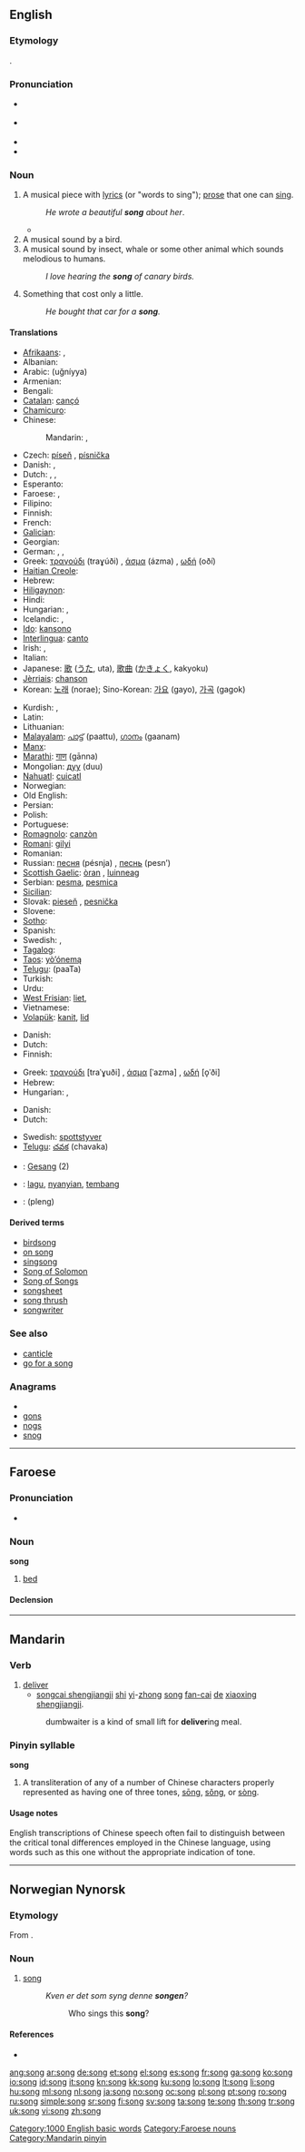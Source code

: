 {{wikipedia|Song}}
{{also|sōng|sǒng|sòng|sông}}
==English==

===Etymology===
{{etyl|ang}} {{term|sang}}.

===Pronunciation===
* {{a|UK}} {{IPA|/sɒŋ/}}
* {{a|US}} {{IPA|/sɔːŋ/|{{a|cot-caught}} /sɑːŋ/}}
* {{audio|en-us-song.ogg|Audio (US)}}
* {{rhymes|ɒŋ}}

===Noun===
{{en-noun}}

# A musical piece with [[lyrics]] (or "words to sing"); [[prose]] that one can [[sing]].
#: ''He wrote a beautiful '''song''' about her''.
#* {{quote-book|1852|Mrs M.A. Thompson|chapter=The Tutor's Daughter|Graham's American Monthly Magazine of Literature, Art, and Fashion|page=266|url=http://books.google.com/books?id=hdcRAAAAYAAJ&pg=PA266
|passage=In the lightness of my heart I sang catches of '''songs''' as my horse gayly bore me along the well-remembered road.}}
# A musical sound by a bird.
# A musical sound by insect, whale or some other animal which sounds melodious to humans.
#: ''I love hearing the '''song''' of canary birds.''
# Something that cost only a little.
#: ''He bought that car for a '''song'''.''

====Translations====
{{trans-top|music with words}}
* [[Afrikaans]]: {{t+|af|lied|xs=Afrikaans}},  {{t|af|liedjie|xs=Afrikaans}}
* Albanian: {{t|sq|këngë}}
* Arabic: {{Arab|[[اغنية|أغنية]]}} (uğníyya) {{f}}
* Armenian: {{t-|hy|երգ|tr=erg}}
* Bengali: {{tø|bn|গান|tr=gān|sc=Beng}}
* [[Catalan]]: [[cançó]] {{f}}
* [[Chamicuro]]: {{tø|ccc|usma'chachi}}
* Chinese:
*: Mandarin: {{t|zh|歌曲|tr=gēqǔ|sc=Hani}}, {{t|zh|歌|tr=gē|sc=Hani}}
* Czech: [[píseň]] {{f}}, [[písnička]] {{f}}
* Danish: {{t+|da|sang|c}}, {{t+|da|vise|c}}
* Dutch: {{t+|nl|lied|n}}, {{t-|nl|liedje|n}}, {{t+|nl|nummer}}
* Esperanto: {{t-|eo|kanto|xs=Esperanto}}
* Faroese: {{t-|fo|sangur|m|xs=Faroese}}, {{t-|fo|songur|m|xs=Faroese}}
* Filipino: {{tø|fil|kanta}}
* Finnish: {{t+|fi|laulu}}
* French: {{t+|fr|chanson|f}}
* [[Galician]]: {{t|gl|canción|f}}
* Georgian: {{t|ka|სიმღერა|tr=simǧera|sc=Geor|xs=Georgian}}
* German: {{t+|de|Lied|n}},  {{t+|de|Gesang|m}},  {{t|de|Song|m}}
* Greek: [[τραγούδι]] (traɣúði) {{n}}, [[άσμα]] (ázma) {{n}}, [[ωδή]] (oðí) {{f}}
* [[Haitian Creole]]: {{tø|ht|chante}}
* Hebrew: {{he-translation|שיר|shír}} {{m}}
* [[Hiligaynon]]: {{tø|hil|kanta}}
* Hindi: {{t-|hi|गाना|m|tr=gānā|xs=Hindi}}
* Hungarian: {{t+|hu|ének}}, {{t+|hu|dal}}
* Icelandic: {{t+|is|söngur|m}}, {{t+|is|lag|n}}
* [[Ido]]: [[kansono]]
* [[Interlingua]]: [[canto]]
* Irish: {{t+|ga|amhrán|m|xs=Irish}}, {{t+|ga|ceol|m|xs=Irish}}
* Italian: {{t+|it|canzone|f}}
* Japanese: [[歌]] ([[うた]], uta), [[歌曲]] ([[かきょく]], kakyoku)
* [[Jèrriais]]: [[chanson#Jèrriais|chanson]] {{f}}
* Korean: [[노래]] (norae); Sino-Korean: [[가요]] (gayo), [[가곡]] (gagok)
{{trans-mid}}
* Kurdish: {{t+|ku|stiran|f}}, {{t+|ku|گۆرانی|sc=ku-Arab}}
* Latin: {{t+|la|carmen}}
* Lithuanian: {{t+|lt|daina|f|xs=Lithuanian}}
* [[Malayalam]]: [[പാട്ട്]] (paattu), [[ഗാനം]] (gaanam)
* [[Manx]]: {{t-|gv|arrane|xs=Manx}}
* [[Marathi]]: [[गाण]] (gānna)
* Mongolian: [[дуу]] (duu)
* [[Nahuatl]]: [[cuicatl]]
* Norwegian: {{t+|no|sang}}
* Old English: {{t-|ang|dream|alt=drēam|xs=Old English}}
* Persian: {{t|fa|آهنگ |tr=âhang|xs=Persian}}
* Polish: {{t+|pl|piosenka|f}}
* Portuguese: {{t+|pt|canção|f}}
* [[Romagnolo]]: [[canzòn]] {{f}}
* [[Romani]]: [[gilyi]] {{f}}
* Romanian: {{t+|ro|cântec|n}}
* Russian: [[песня]] (pésnja) {{f}}, [[песнь]] (pesn’) {{f}}
* [[Scottish Gaelic]]: [[òran]] {{m}}, [[luinneag]] {{f}}
* Serbian: [[pesma]], [[pesmica]]
* [[Sicilian]]: {{t|scn|canzùna|f|xs=Sicilian}}
* Slovak: [[pieseň#Slovak|pieseň]] {{f}}, [[pesnička#Slovak|pesnička]] {{f}}
* Slovene: {{t+|sl|pesem|f}}
* [[Sotho]]: {{t+|st|pina|xs=Sotho}}
* Spanish: {{t+|es|canción|f}}
* Swedish: {{t+|sv|sång}}, {{t+|sv|visa}}
* [[Tagalog]]: {{t-|tl|kanta|xs=Tagalog}}
* [[Taos]]: [[yò’ónemą]]
* [[Telugu]]: {{t|te|పాట}} (paaTa)
* Turkish: {{t+|tr|şarkı}}
* Urdu: {{t+|ur|گانا|m|tr=gānā|xs=Urdu}}
* [[West Frisian]]: [[liet]], {{t-|fy|sang|xs=West Frisian}}
* Vietnamese: {{t|vi|bài hát}}
* [[Volapük]]: [[kanit]], [[lid#Volapük|lid]]
{{trans-bottom}}

{{trans-see|sound of a bird|[[birdsong]]}}

{{trans-top|sound of another animal}}
* Danish: {{t+|da|sang|c}}
* Dutch: {{t+|nl|lied}}
* Finnish: {{t+|fi|laulu}}
{{trans-mid}}
* Greek: [[τραγούδι]] [traˈɣuði] {{n}}, [[άσμα]] [ˈazma] {{n}}, [[ωδή]] [o̞ˈði] {{f}}
* Hebrew: {{he-translation|שירה|shirá}} {{f}}
* Hungarian: {{t+|hu|ének}}, {{t+|hu|dal}}
{{trans-bottom}}

{{trans-top|inexpensive deal}}
* Danish: {{t+|da|slik|c}}
* Dutch: {{t+|nl|prikkie}}
{{trans-mid}}
* Swedish: [[spottstyver]]
* [[Telugu]]: [[చవక]] (chavaka)
{{trans-bottom}}

{{checktrans-top}}
* {{ttbc|German}}: [[Gesang]] {{m}} (2)
* {{ttbc|Indonesian}}: [[lagu]], [[nyanyi|nyanyian]], [[tembang]]
* {{ttbc|Thai}}: {{Thai|[[เพลง]]}} (pleng)
{{checktrans-bottom}}

====Derived terms====
* [[birdsong]]
* [[on song]]
* [[singsong]]
* [[Song of Solomon]]
* [[Song of Songs]]
* [[songsheet]]
* [[song thrush]]
* [[songwriter]]

===See also===
* [[canticle]]
* [[go for a song]]

===Anagrams===
* {{alphagram|gnos}}
* [[gons#English|gons]]
* [[nogs#English|nogs]]
* [[snog#English|snog]]

[[Category:1000 English basic words]]

----

==Faroese==

===Pronunciation===
* {{IPA|[sɔŋg]|lang=fo}}

===Noun===
'''song''' {{f}}

# [[bed]]

====Declension====
{{fo-decl-noun-f11|s|o|ng|ei|e}}

[[Category:Faroese nouns]]

----

==Mandarin==

===Verb===
{{cmn-verb|p|pin=sòng|pint=song4|tas=送}}

# [[deliver]]
#* [[songcai shengjiangji]] [[shi]] [[yi]]-[[zhong]] [[song]] [[fan-cai]] [[de]] [[xiaoxing]] [[shengjiangji]].
#: dumbwaiter is a kind of small lift for '''deliver'''ing meal.

===Pinyin syllable===
'''song'''

# A transliteration of any of a number of Chinese characters properly represented as having one of three tones, [[sōng]], [[sǒng]], or [[sòng]].

====Usage notes====
English transcriptions of Chinese speech often fail to distinguish between the critical tonal differences employed in the Chinese language, using words such as this one without the appropriate indication of tone.

[[Category:Mandarin pinyin]]

----

==Norwegian Nynorsk==

===Etymology===
From {{etyl|non|nn}} {{term|sǫngr|lang=non}}.

===Noun===
{{nn-noun-m1}}

# [[song]]
#: ''Kven er det som syng denne '''songen'''?''
#:: Who sings this '''song'''?

====References====

* {{R:Dokumentasjonsprosjektet|lang=nn}}


[[ang:song]]
[[ar:song]]
[[de:song]]
[[et:song]]
[[el:song]]
[[es:song]]
[[fr:song]]
[[ga:song]]
[[ko:song]]
[[io:song]]
[[id:song]]
[[it:song]]
[[kn:song]]
[[kk:song]]
[[ku:song]]
[[lo:song]]
[[lt:song]]
[[li:song]]
[[hu:song]]
[[ml:song]]
[[nl:song]]
[[ja:song]]
[[no:song]]
[[oc:song]]
[[pl:song]]
[[pt:song]]
[[ro:song]]
[[ru:song]]
[[simple:song]]
[[sr:song]]
[[fi:song]]
[[sv:song]]
[[ta:song]]
[[te:song]]
[[th:song]]
[[tr:song]]
[[uk:song]]
[[vi:song]]
[[zh:song]]